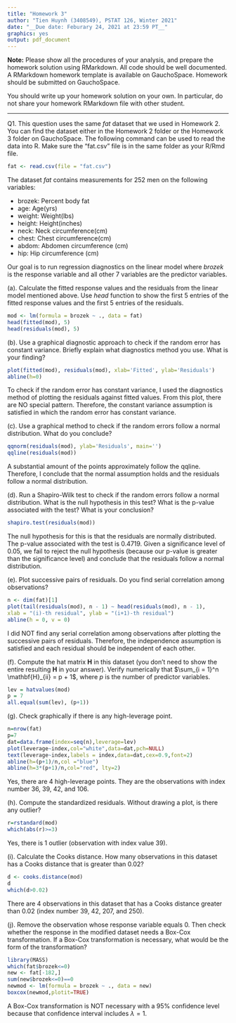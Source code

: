 ```yaml
---
title: "Homework 3"
author: "Tien Huynh (3408549), PSTAT 126, Winter 2021"
date: "__Due date: Feburary 24, 2021 at 23:59 PT__"
graphics: yes
output: pdf_document
---
```


__Note:__ Please show all the procedures of your analysis, and prepare the homework solution using RMarkdown. All code should be well documented. A RMarkdown homework template is available on GauchoSpace. Homework should be submitted on GauchoSpace.

You should write up your homework solution on your own. In particular, do not share your homework RMarkdown file with other student.
 
---------------------------------

Q1. This question uses the same _fat_ dataset that we used in Homework 2. You can find the dataset either in the Homework 2 folder or the Homework 3 folder on GauchoSpace. The following command can be used to read the data into R. Make sure the "fat.csv" file is in the same folder as your R/Rmd file.

```r
fat <- read.csv(file = "fat.csv")
```

The dataset _fat_ contains measurements for 252 men on the following variables:

- brozek: Percent body fat 
- age: Age(yrs)
- weight: Weight(lbs)
- height: Height(inches)
- neck: Neck circumference(cm)
- chest: Chest circumference(cm)
- abdom: Abdomen circumference (cm)
- hip: Hip circumference (cm)

Our goal is to run regression diagnostics on the linear model where _brozek_ is the response variable and all other 7 variables are the predictor variables.

  (a). Calculate the fitted response values and the residuals from the linear model mentioned above. Use _head_ function to show the first 5 entries of the fitted response values and the first 5 entries of the residuals.
  
```r
mod <- lm(formula = brozek ~ ., data = fat)
head(fitted(mod), 5)
head(residuals(mod), 5)
```

  
  (b). Use a graphical diagnostic approach to check if the random error has constant variance. Briefly explain what diagnostics method you use. What is your finding?
  
```r
plot(fitted(mod), residuals(mod), xlab='Fitted', ylab='Residuals')
abline(h=0)
```

To check if the random error has constant variance, I used the diagnostics method of plotting the residuals against fitted values. From this plot, there are NO special pattern. Therefore, the constant variance assumption is satisfied in which the random error has constant variance.
  
  (c). Use a graphical method to check if the random errors follow a normal distribution. What do you conclude?
  
```r
qqnorm(residuals(mod), ylab='Residuals', main='')
qqline(residuals(mod))
```

A substantial amount of the points approximately follow the qqline. Therefore, I conclude that the normal assumption holds and the residuals follow a normal distribution.
  
  (d). Run a Shapiro-Wilk test to check if the random errors follow a normal distribution. What is the null hypothesis in this test? What is the p-value associated with the test? What is your conclusion? 

```r
shapiro.test(residuals(mod))
```

The null hypothesis for this is that the residuals are normally distributed. The p-value associated with the test is 0.4719. Given a significance level of 0.05, we fail to reject the null hypothesis (because our p-value is greater than the significance level) and conclude that the residuals follow a normal distribution.
  
  (e). Plot successive pairs of residuals. Do you find serial correlation among observations? 
```r
n <- dim(fat)[1]
plot(tail(residuals(mod), n - 1) ~ head(residuals(mod), n - 1),
xlab = "(i)-th residual", ylab = "(i+1)-th residual")
abline(h = 0, v = 0)
```

I did NOT find any serial correlation among observations after plotting the successive pairs of residuals. Therefore, the independence assumption is satisfied and each residual should be independent of each other.
  
  (f). Compute the hat matrix $\mathbf{H}$ in this dataset (you don't need to show the entire resulting $\mathbf{H}$ in your answer). Verify numerically that $\sum_{i = 1}^n \mathbf{H}_{ii} = p + 1$, where $p$ is the number of predictor variables.

```r
lev = hatvalues(mod)
p = 7
all.equal(sum(lev), (p+1))
```

  
  (g). Check graphically if there is any high-leverage point.
  
```r
n=nrow(fat)
p=7
dat=data.frame(index=seq(n),leverage=lev)
plot(leverage~index,col="white",data=dat,pch=NULL)
text(leverage~index,labels = index,data=dat,cex=0.9,font=2)
abline(h=(p+1)/n,col ="blue")
abline(h=3*(p+1)/n,col="red", lty=2)
```
  
Yes, there are 4 high-leverage points. They are the observations with index number 36, 39, 42, and 106.
  
  (h). Compute the standardized residuals. Without drawing a plot, is there any outlier?
```r
r=rstandard(mod)
which(abs(r)>=3)
```

Yes, there is 1 outlier (observation with index value 39). 

  (i). Calculate the Cooks distance. How many observations in this dataset has a Cooks distance that is greater than 0.02?
  
```r
d <- cooks.distance(mod)
d
which(d>0.02)
```

There are 4 observations in this dataset that has a Cooks distance greater than 0.02 (index number 39, 42, 207, and 250).
  
  (j). Remove the observation whose response variable equals 0. Then check whether the response in the modified dataset needs a Box-Cox transformation. If a Box-Cox transformation is necessary, what would be the form of the transformation?

```r
library(MASS)
which(fat$brozek<=0)
new <- fat[-182,]
sum(new$brozek<=0)==0
newmod <- lm(formula = brozek ~ ., data = new)
boxcox(newmod,plotit=TRUE)
```
A Box-Cox transformation is NOT necessary with a 95% confidence level because that confidence interval includes $\lambda = 1$.
